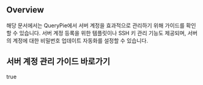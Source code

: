 ## Overview
해당 문서에서는 QueryPie에서 서버 계정을 효과적으로 관리하기 위해 가이드를 확인할 수 있습니다. 서버 계정 등록을 위한 템플릿이나 SSH 키 관리 기능도 제공되며, 서버의 계정에 대한 비밀번호 업데이트 자동화를 설정할 수 있습니다.



## 서버 계정 관리 가이드 바로가기
true